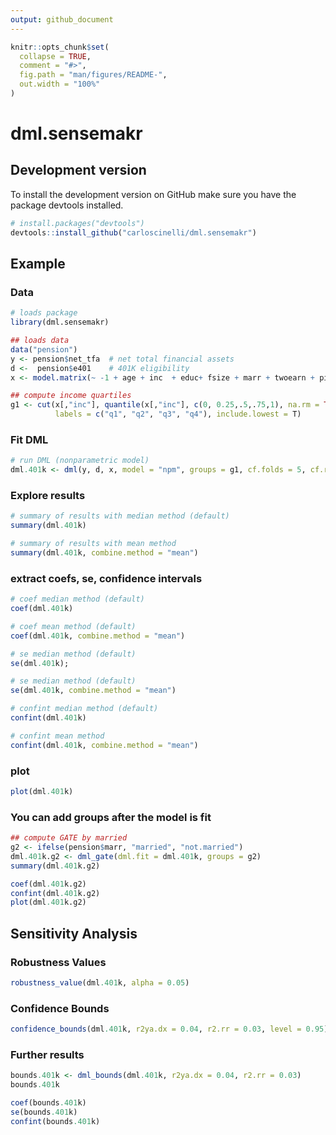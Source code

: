 ```yaml
---
output: github_document
---
```


<!-- README.md is generated from README.Rmd. Please edit that file -->

```r
knitr::opts_chunk$set(
  collapse = TRUE,
  comment = "#>",
  fig.path = "man/figures/README-",
  out.width = "100%"
)
```

# dml.sensemakr

<!-- badges: start -->
<!-- badges: end -->


## Development version

To install the development version on GitHub make sure you have the package devtools installed.

```r
# install.packages("devtools") 
devtools::install_github("carloscinelli/dml.sensemakr")
```



## Example

### Data
```r
# loads package
library(dml.sensemakr)

## loads data
data("pension")
y <- pension$net_tfa  # net total financial assets
d <-  pension$e401    # 401K eligibility
x <- model.matrix(~ -1 + age + inc  + educ+ fsize + marr + twoearn + pira + hown, data = pension)

## compute income quartiles
g1 <- cut(x[,"inc"], quantile(x[,"inc"], c(0, 0.25,.5,.75,1), na.rm = TRUE), 
          labels = c("q1", "q2", "q3", "q4"), include.lowest = T)
```

### Fit DML
```r
# run DML (nonparametric model)
dml.401k <- dml(y, d, x, model = "npm", groups = g1, cf.folds = 5, cf.reps = 5)
```

### Explore results
```r
# summary of results with median method (default)
summary(dml.401k)

# summary of results with mean method
summary(dml.401k, combine.method = "mean")
```

### extract coefs, se, confidence intervals
```r
# coef median method (default)
coef(dml.401k)

# coef mean method (default)
coef(dml.401k, combine.method = "mean")

# se median method (default)
se(dml.401k); 

# se median method (default)
se(dml.401k, combine.method = "mean")

# confint median method (default)
confint(dml.401k) 

# confint mean method
confint(dml.401k, combine.method = "mean")
```



### plot

```r
plot(dml.401k)
```

### You can add groups after the model is fit

```r
## compute GATE by married
g2 <- ifelse(pension$marr, "married", "not.married")
dml.401k.g2 <- dml_gate(dml.fit = dml.401k, groups = g2)
summary(dml.401k.g2)

coef(dml.401k.g2)
confint(dml.401k.g2)
plot(dml.401k.g2)
```

## Sensitivity Analysis

### Robustness Values

```r
robustness_value(dml.401k, alpha = 0.05)
```
### Confidence Bounds

```r
confidence_bounds(dml.401k, r2ya.dx = 0.04, r2.rr = 0.03, level = 0.95)
```

### Further results

```r
bounds.401k <- dml_bounds(dml.401k, r2ya.dx = 0.04, r2.rr = 0.03)
bounds.401k
```

```r
coef(bounds.401k)
se(bounds.401k)
confint(bounds.401k)
```

